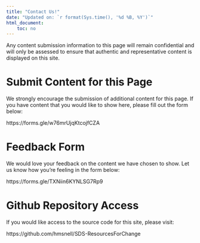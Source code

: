 ```yaml
---
title: "Contact Us!"
date: "Updated on: `r format(Sys.time(), '%d %B, %Y')`"
html_document:
    toc: no
---
```


Any content submission information to this page will remain confidential and will only be  assessed to ensure that authentic and representative content is displayed on this site.

# Submit Content for this Page 

We strongly encourage the submission of additional content for this page. If you have content that you would like to show here, please fill out the form below: 

https://forms.gle/w76mrUjqKtcojfCZA

# Feedback Form 

We would love your feedback on the content we have chosen to show. Let us know how you're feeling in the form below: 

https://forms.gle/TXNiin6KYNLSG7Rp9

# Github Repository Access 

If you would like access to the source code for this site, please visit: 

https://github.com/hmsnell/SDS-ResourcesForChange

